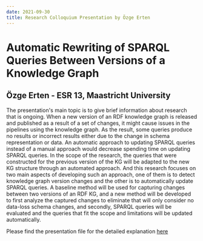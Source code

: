---
date: 2021-09-30
title: Research Colloquium Presentation by Özge Erten
---


# Automatic Rewriting of SPARQL Queries Between Versions of a Knowledge Graph
## Özge Erten - ESR 13, Maastricht University



The presentation's main topic is to give brief information about research that is ongoing. When a new version of an RDF knowledge graph is released and published as a result of a set of changes, it might cause issues in the pipelines using the knowledge graph. As the result, some queries produce no results or incorrect results either due to the change in schema representation or data. An automatic approach to updating SPARQL queries instead of a manual approach would decrease spending time on updating SPARQL queries. In the scope of the research, the queries that were constructed for the previous version of the KG will be adapted to the new KG structure through an automated approach. And this research focuses on two main aspects of developing such an approach, one of them is to detect knowledge graph version changes and the other is to automatically update SPARQL queries. A baseline method will be used for capturing changes between two versions of an RDF KG, and a new method will be developed to first analyze the captured changes to eliminate that will only consider no data-loss schema changes, and secondly, SPARQL queries will be evaluated and the queries that fit the scope and limitations will be updated automatically.  

Please find the presentation file for the detailed explanation [here](/downloads/2021-09-30-erten_colloquium_slides.pdf)